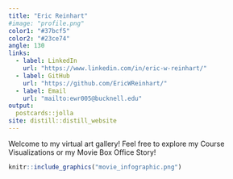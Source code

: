 ```yaml
---
title: "Eric Reinhart"
#image: "profile.png"
color1: "#37bcf5"
color2: "#23ce74"
angle: 130
links:
  - label: LinkedIn
    url: "https://www.linkedin.com/in/eric-w-reinhart/"
  - label: GitHub
    url: "https://github.com/EricWReinhart/"
  - label: Email
    url: "mailto:ewr005@bucknell.edu"
output:
  postcards::jolla
site: distill::distill_website
---
```

 
Welcome to my virtual art gallery! Feel free to explore my Course Visualizations or my Movie Box Office Story!


```r
knitr::include_graphics("movie_infographic.png")
```